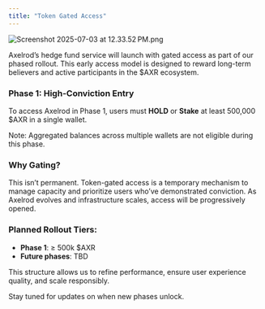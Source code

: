 ```yaml
---
title: "Token Gated Access"
---
```


![Screenshot 2025-07-03 at 12.33.52 PM.png](/images/Screenshot2025-07-03at12.33.52PM.png)

Axelrod’s hedge fund service will launch with gated access as part of our phased rollout. This early access model is designed to reward long-term believers and active participants in the \$AXR ecosystem.

### Phase 1: High-Conviction Entry

To access Axelrod in Phase 1, users must **HOLD** or **Stake** at least 500,000 \$AXR in a single wallet.

Note: Aggregated balances across multiple wallets are not eligible during this phase.

### Why Gating?

This isn’t permanent. Token-gated access is a temporary mechanism to manage capacity and prioritize users who’ve demonstrated conviction. As Axelrod evolves and infrastructure scales, access will be progressively opened.

### Planned Rollout Tiers:

- **Phase 1**: ≥ 500k \$AXR
- **Future phases**: TBD

This structure allows us to refine performance, ensure user experience quality, and scale responsibly.

Stay tuned for updates on when new phases unlock.